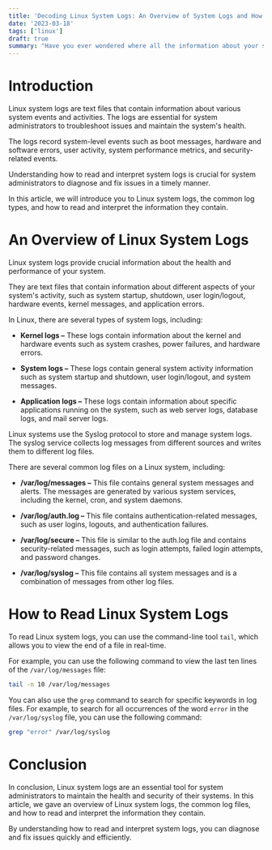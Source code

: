 ```yaml
---
title: 'Decoding Linux System Logs: An Overview of System Logs and How to Read Them'
date: '2023-03-18'
tags: ['linux']
draft: true
summary: "Have you ever wondered where all the information about your system's activities and events is stored? Linux system logs contain a wealth of information that can help diagnose and troubleshoot system issues. In this article, we will give an overview of Linux system logs and explain how to read and interpret them."
---
```


# Introduction

Linux system logs are text files that contain information about various system events and activities. The logs are essential for system administrators to troubleshoot issues and maintain the system's health.

The logs record system-level events such as boot messages, hardware and software errors, user activity, system performance metrics, and security-related events.

Understanding how to read and interpret system logs is crucial for system administrators to diagnose and fix issues in a timely manner.

In this article, we will introduce you to Linux system logs, the common log types, and how to read and interpret the information they contain.

# An Overview of Linux System Logs

Linux system logs provide crucial information about the health and performance of your system.

They are text files that contain information about different aspects of your system's activity, such as system startup, shutdown, user login/logout, hardware events, kernel messages, and application errors.

In Linux, there are several types of system logs, including:

- **Kernel logs –** These logs contain information about the kernel and hardware events such as system crashes, power failures, and hardware errors.

- **System logs –** These logs contain general system activity information such as system startup and shutdown, user login/logout, and system messages.

- **Application logs –** These logs contain information about specific applications running on the system, such as web server logs, database logs, and mail server logs.

Linux systems use the Syslog protocol to store and manage system logs. The syslog service collects log messages from different sources and writes them to different log files.

There are several common log files on a Linux system, including:

- **/var/log/messages –** This file contains general system messages and alerts. The messages are generated by various system services, including the kernel, cron, and system daemons.

- **/var/log/auth.log –** This file contains authentication-related messages, such as user logins, logouts, and authentication failures.

- **/var/log/secure –** This file is similar to the auth.log file and contains security-related messages, such as login attempts, failed login attempts, and password changes.

- **/var/log/syslog –** This file contains all system messages and is a combination of messages from other log files.

# How to Read Linux System Logs

To read Linux system logs, you can use the command-line tool `tail`, which allows you to view the end of a file in real-time.

For example, you can use the following command to view the last ten lines of the `/var/log/messages` file:

```bash
tail -n 10 /var/log/messages
```

You can also use the `grep` command to search for specific keywords in log files. For example, to search for all occurrences of the word `error` in the `/var/log/syslog` file, you can use the following command:

```bash
grep "error" /var/log/syslog
```

# Conclusion

In conclusion, Linux system logs are an essential tool for system administrators to maintain the health and security of their systems. In this article, we gave an overview of Linux system logs, the common log files, and how to read and interpret the information they contain.

By understanding how to read and interpret system logs, you can diagnose and fix issues quickly and efficiently.
